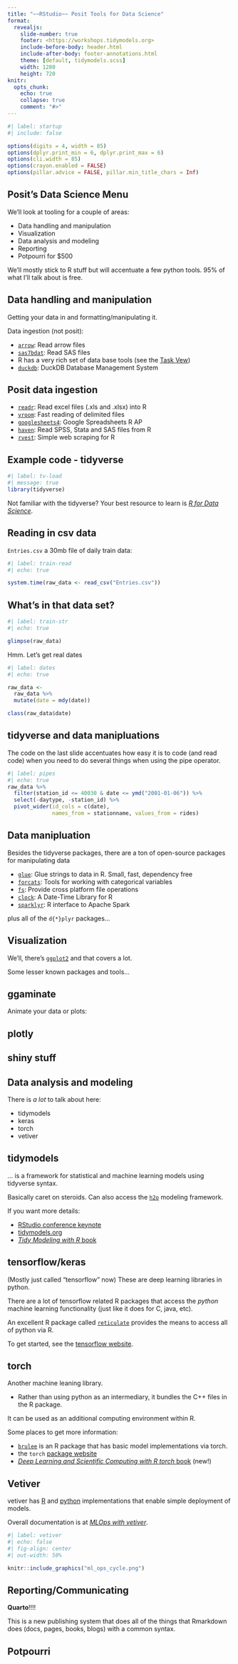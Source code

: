 ```yaml
---
title: "~~RStudio~~ Posit Tools for Data Science"
format:
  revealjs: 
    slide-number: true
    footer: <https://workshops.tidymodels.org>
    include-before-body: header.html
    include-after-body: footer-annotations.html
    theme: [default, tidymodels.scss]
    width: 1280
    height: 720
knitr:
  opts_chunk: 
    echo: true
    collapse: true
    comment: "#>"
---
```


```r
#| label: startup
#| include: false

options(digits = 4, width = 85)
options(dplyr.print_min = 6, dplyr.print_max = 6)
options(cli.width = 85)
options(crayon.enabled = FALSE)
options(pillar.advice = FALSE, pillar.min_title_chars = Inf)
```

## Posit's Data Science Menu

We'll look at tooling for a couple of areas:

-   Data handling and manipulation
-   Visualization
-   Data analysis and modeling
-   Reporting
-   Potpourri for \$500

We'll mostly stick to R stuff but will accentuate a few python tools. 95% of what I'll talk about is free. 

## Data handling and manipulation

Getting your data in and formatting/manipulating it.

Data ingestion (not posit):

-   [`arrow`](https://arrow.apache.org/docs/r/): Read arrow files
-   [`sas7bdat`](https://cran.r-project.org/web/packages/sas7bdat/index.html): Read SAS files
-   R has a very rich set of data base tools (see the [Task Vew](https://cran.r-project.org/web/views/Databases.html))
-   [`duckdb`](https://github.com/duckdb/duckdb): DuckDB Database Management System

## Posit data ingestion

-   [`readr`](https://readr.tidyverse.org): Read excel files (.xls and .xlsx) into R
-   [`vroom`](https://vroom.r-lib.org/): Fast reading of delimited files
-   [`googlesheets4`](https://googlesheets4.tidyverse.org): Google Spreadsheets R AP
-   [`haven`](https://haven.tidyverse.org): Read SPSS, Stata and SAS files from R
-   [`rvest`](https://rvest.tidyverse.org): Simple web scraping for R

## Example code - tidyverse

```r
#| label: tv-load
#| message: true
library(tidyverse)
```

Not familiar with the tidyverse? Your best resource to learn is [*R for Data Science*](https://r4ds.hadley.nz).

## Reading in csv data

`Entries.csv` a 30mb file of daily train data:

```r
#| label: train-read
#| echo: true

system.time(raw_data <- read_csv("Entries.csv"))
```

## What's in that data set?

```r
#| label: train-str
#| echo: true

glimpse(raw_data)
```

Hmm. Let's get real dates

```r
#| label: dates
#| echo: true

raw_data <- 
  raw_data %>% 
  mutate(date = mdy(date))

class(raw_data$date)
```

## tidyverse and data manipluations

The code on the last slide accentuates how easy it is to code (and read code) when you need to do several things when using the pipe operator.

```r
#| label: pipes
#| echo: true
raw_data %>% 
  filter(station_id <= 40030 & date <= ymd("2001-01-06")) %>%
  select(-daytype, -station_id) %>% 
  pivot_wider(id_cols = c(date), 
              names_from = stationname, values_from = rides)
```

## Data manipluation

Besides the tidyverse packages, there are a ton of open-source packages for manipulating data

-   [`glue`](https://glue.tidyverse.org): Glue strings to data in R. Small, fast, dependency free
-   [`forcats`](https://forcats.tidyverse.org/): Tools for working with categorical variables
-   [`fs`](hhttps://fs.r-lib.org/): Provide cross platform file operations
-   [`clock`](https://clock.r-lib.org/): A Date-Time Library for R
-   [`sparklyr`](https://spark.rstudio.com): R interface to Apache Spark

plus all of the `d{*}plyr` packages...

## Visualization

We'll, there's [`ggplot2`](https://ggplot2-book.org) and that covers a lot.

Some lesser known packages and tools...

## ggaminate

Animate your data or plots:

## plotly

## shiny stuff

## Data analysis and modeling

There is *a lot* to talk about here:

-   tidymodels
-   keras
-   torch
-   vetiver

## tidymodels

... is a framework for statistical and machine learning models using tidyverse syntax.

Basically caret on steroids. Can also access the [`h2o`](https://h2o.ai) modeling framework. 

If you want more details:

-   [RStudio conference keynote](https://www.rstudio.com/conference/2022/keynotes/applied-machine-learning/)
-   [tidymodels.org](https://www.tidymodels.org)
-   [*Tidy Modeling with R* book](https://www.tmwr.org)

## tensorflow/keras

(Mostly just called "tensorflow" now) These are deep learning libraries in python. 

There are a lot of tensorflow related R packages that access the *python* machine learning functionality (just like it does for C, java, etc).

An excellent R package called [`reticulate`](https://rstudio.github.io/reticulate/) provides the means to access all of python via R.

To get started, see the [tensorflow website](https://tensorflow.rstudio.com).

## torch

Another machine leaning library.

-   Rather than using python as an intermediary, it bundles the C++ files in the R package.

It can be used as an additional computing environment within R.

Some places to get more information:

-   [`brulee`](https://brulee.tidymodels.org) is an R package that has basic model implementations via torch.
-   the `torch` [package website](https://torch.mlverse.org)
-   [*Deep Learning and Scientific Computing with R torch* book](https://skeydan.github.io/Deep-Learning-and-Scientific-Computing-with-R-torch/) (new!)

## Vetiver

vetiver has [R](https://rstudio.github.io/vetiver-r/) and [python](https://rstudio.github.io/vetiver-python/stable/) implementations that enable simple deployment of models.

Overall documentation is at [*MLOps with vetiver*](https://vetiver.rstudio.com).

```r
#| label: vetiver
#| echo: false
#| fig-align: center
#| out-width: 50%

knitr::include_graphics("ml_ops_cycle.png")
```

## Reporting/Communicating

**Quarto**!!!!

This is a new publishing system that does all of the things that Rmarkdown does (docs, pages, books, blogs) with a common syntax. 




## Potpourri
